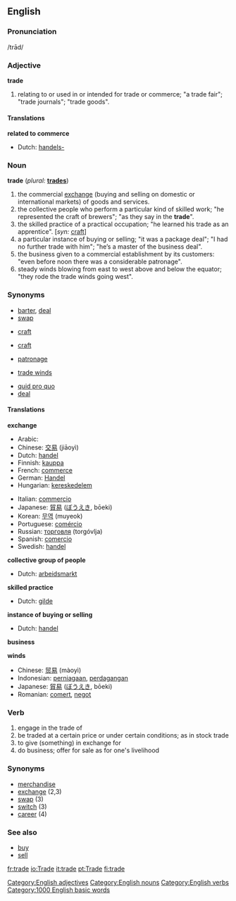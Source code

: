 ==English==
===Pronunciation===
/trād/

===Adjective===
[[Category:English adjectives]]
'''trade'''

#<!--DefA--> relating to or used in or intended for trade or commerce; "a trade fair"; "trade journals"; "trade goods".

====Translations====
'''related to commerce'''
{{top}}
*Dutch: [[handels-]]
{{mid}}
{{bottom}}

===Noun===
[[Category:English nouns]]
'''trade''' (''plural:'' '''[[trades]]''')

#<!--DefB--> the commercial [[exchange]] (buying and selling on domestic or international markets) of goods and services.
#<!--DefC--> the collective people who perform a particular kind of skilled work; "he represented the craft of brewers"; "as they say in the '''trade'''".
#<!--DefD--> the skilled practice of a practical occupation; "he learned his trade as an apprentice". [''syn:'' [[craft]]]
#<!--DefE--> a particular instance of buying or selling; "it was a package deal"; "I had no further trade with him"; "he’s a master of the business deal".
#<!--DefF--> the business given to a commercial establishment by its customers: "even before noon there was a considerable patronage".
#<!--DefG--> steady winds blowing from east to west above and below the equator; "they rode the trade winds going west".

===Synonyms===
<!--DefB-->
*[[barter]], [[deal]]
*[[swap]]
<!--DefC-->
*[[craft]]
<!--DefD-->
*[[craft]]
<!--DefF-->
*[[patronage]]
<!--DefG-->
*[[trade winds]]

*[[quid pro quo]]
*[[deal]]

====Translations====
'''exchange'''
{{top}}
*Arabic: {{ARchar|[[تجارة]]}} {{Unicode|(tijá:ra)}} {{f}}
*Chinese: [[交易]] (jiāoyì)
*Dutch: [[handel]] {{m}}
*Finnish: [[kauppa]]
*French: [[commerce]] {{m}}
*German: [[Handel]] {{m}}
*Hungarian: [[kereskedelem]]
{{mid}}
*Italian: [[commercio]] {{m}}
*Japanese: [[貿易]] ([[ぼうえき]], bōeki)
*Korean: [[무역]] (muyeok)
*Portuguese: [[comércio]] {{m}}
*Russian: [[торговля]] (torgóvlja) {{f}}
*Spanish: [[comercio]] {{m}}
*Swedish: [[handel]]
{{bottom}}

'''collective group of people'''
*Dutch: [[arbeidsmarkt]] {{f}}

'''skilled practice'''
*Dutch: [[gilde]] {{m}}

'''instance of buying or selling'''
*Dutch: [[handel]] {{m}}

'''business'''

'''winds'''

{{checktrans}}
*Chinese: [[贸易]] (màoyì)
*Indonesian: [[niaga|perniagaan]], [[dagang|perdagangan]]
*Japanese: [[貿易]] ([[ぼうえき]], bōeki)
*Romanian: [[comerţ]], [[negoţ]]

===Verb===
[[Category:English verbs]]
{{en-infl-reg-other-e|trad|e}}
# <!--DefH-->engage in the trade of
# <!--DefI-->be traded at a certain price or under certain conditions; as in stock trade
# <!--DefJ-->to give (something) in exchange for
# <!--DefK-->do business; offer for sale as for one's livelihood

===Synonyms===
*[[merchandise]]
*[[exchange]] (2,3)
*[[swap]] (3)
*[[switch]] (3)
*[[career]] (4)

===See also===
* [[buy]]
* [[sell]]

[[Category:1000 English basic words]]

[[fr:trade]]
[[io:Trade]]
[[it:trade]]
[[pt:Trade]]
[[fi:trade]]